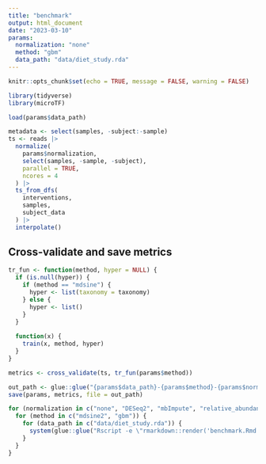 ```yaml
---
title: "benchmark"
output: html_document
date: "2023-03-10"
params:
  normalization: "none"
  method: "gbm"
  data_path: "data/diet_study.rda"
---
```


```r
knitr::opts_chunk$set(echo = TRUE, message = FALSE, warning = FALSE)
```

```r
library(tidyverse)
library(microTF)
```


```r
load(params$data_path)

metadata <- select(samples, -subject:-sample)
ts <- reads |>
  normalize(
    params$normalization,
    select(samples, -sample, -subject),
    parallel = TRUE,
    ncores = 4
  ) |>
  ts_from_dfs(
    interventions, 
    samples,
    subject_data
  ) |>
  interpolate()
```

## Cross-validate and save metrics

```r
tr_fun <- function(method, hyper = NULL) {
  if (is.null(hyper)) {
    if (method == "mdsine") {
      hyper <- list(taxonomy = taxonomy)
    } else {
      hyper <- list()
    }
  }
  
  function(x) {
    train(x, method, hyper)
  }
}

metrics <- cross_validate(ts, tr_fun(params$method))
```

```r
out_path <- glue::glue("{params$data_path}-{params$method}-{params$normalization}.rda")
save(params, metrics, file = out_path)
```


```r
for (normalization in c("none", "DESeq2", "mbImpute", "relative_abundance")) {
  for (method in c("mdsine2", "gbm")) {
    for (data_path in c("data/diet_study.rda")) {
      system(glue::glue("Rscript -e \"rmarkdown::render('benchmark.Rmd', params = list(normalization = '{normalization}', method = '{method}', data_path = '{data_path}'))\""))
    }
  }
}
```



